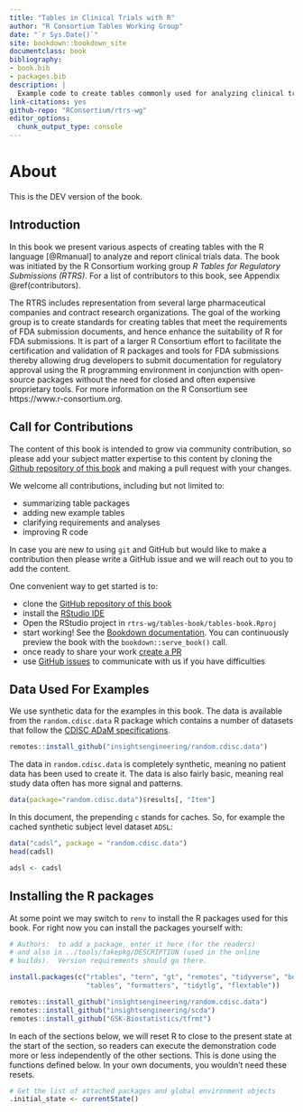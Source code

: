 ```yaml
--- 
title: "Tables in Clinical Trials with R"
author: "R Consortium Tables Working Group"
date: "`r Sys.Date()`"
site: bookdown::bookdown_site
documentclass: book
bibliography:
- book.bib
- packages.bib
description: |
  Example code to create tables commonly used for analyzing clinical trials data.
link-citations: yes
github-repo: "RConsortium/rtrs-wg"
editor_options:
  chunk_output_type: console
---
```


# About

This is the DEV version of the book.

## Introduction

In this book we present various aspects of creating tables with the R language [@Rmanual]
to analyze and report clinical trials data. The book was initiated by the
R Consortium working group *R Tables for Regulatory Submissions (RTRS)*.  For a list of contributors to this book, see Appendix \@ref(contributors).

The RTRS includes
representation from several large pharmaceutical companies and contract research organizations.
The goal
of the working group is to create standards for creating tables that meet the
requirements of FDA submission documents, and hence enhance the suitability of R
for FDA submissions. It is part of a larger R Consortium effort to facilitate
the certification and validation of R packages and tools for FDA submissions
thereby allowing drug developers to submit documentation for regulatory approval
using the R programming environment in conjunction with open-source packages
without the need for closed and often expensive proprietary tools.
For more information on the R Consortium see https://www.r-consortium.org.

## Call for Contributions

The content of this book is intended to grow via community contribution, so please
add your subject matter expertise to this content by cloning the [Github repository of this book](https://github.com/RConsortium/rtrs-wg) and making a pull request with your changes.

We welcome all contributions, including but not limited to:

 - summarizing table packages 
 - adding new example tables
 - clarifying requirements and analyses
 - improving R code

In case you are new to using `git` and GitHub but would like to make a
contribution then please write a GitHub issue and we will reach out to you to
add the content.

One convenient way to get started is to:

  - clone the [GitHub repository of this book](https://github.com/RConsortium/rtrs-wg)
  - install the [RStudio IDE](https://www.rstudio.com/products/rstudio/download/)
  - Open the RStudio project in `rtrs-wg/tables-book/tables-book.Rproj`
  - start working! See the [Bookdown documentation](https://bookdown.org/yihui/bookdown/).  You can 
continuously preview the book with the `bookdown::serve_book()` call.
  - once ready to share your work [create a PR](https://docs.github.com/en/pull-requests/collaborating-with-pull-requests/proposing-changes-to-your-work-with-pull-requests/creating-a-pull-request)
  - use [GitHub issues](https://github.com/RConsortium/rtrs-wg/issues) to communicate with us if you have difficulties


## Data Used For Examples

We use synthetic data for the examples in this book. The data is available from the
`random.cdisc.data` R package which contains a number of datasets that follow the 
[CDISC ADaM specifications](https://www.cdisc.org/standards/foundational/adam).

```r
remotes::install_github("insightsengineering/random.cdisc.data")
```

The data in `random.cdisc.data` is completely synthetic, meaning no patient data
has been used to create it. The data is also fairly basic, meaning real study 
data often has more signal and patterns.

```r
data(package="random.cdisc.data")$results[, "Item"]
```

In this document, the prepending `c` stands for caches. So, for example the cached 
synthetic subject level dataset `ADSL`:

```r
data("cadsl", package = "random.cdisc.data")
head(cadsl)

adsl <- cadsl
```

## Installing the R packages

At some point we may switch to `renv` to install the R packages used 
for this book. For right now you can install the packages yourself with:

```r
# Authors:  to add a package, enter it here (for the readers)
# and also in ../tools/fakepkg/DESCRIPTION (used in the online
# builds).  Version requirements should go there.

install.packages(c("rtables", "tern", "gt", "remotes", "tidyverse", "bookdown",
                   "tables", "formatters", "tidytlg", "flextable"))

remotes::install_github("insightsengineering/random.cdisc.data")
remotes::install_github("insightsengineering/scda")
remotes::install_github("GSK-Biostatistics/tfrmt")
```

In each of the sections below, we will reset R to close to the
present state at the start of the section, so readers can execute the demonstration
code more or less independently of the other sections. This is done using
the functions defined below. In your own documents, you wouldn't 
need these resets.

```r
# Get the list of attached packages and global environment objects
.initial_state <- currentState()
```

